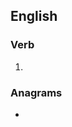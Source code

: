 {{also|Tasering}}
==English==

===Verb===
{{head|en|verb form}}

# {{present participle of|taser|lang=en|nocat=1}}

===Anagrams===
* {{anagrams|en|a=aeginrst|Tangiers|Tigranes|angriest|angrites|angstier|astringe|ganister|gantries|granites|inert gas|ingrates|rangiest|reasting|stearing|tearings}}